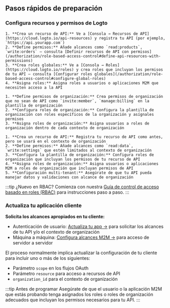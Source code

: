 
## Pasos rápidos de preparación

### Configura recursos y permisos de Logto

<Tabs groupId="permission-models">
  <TabItem value="global-api-resources" label="Recursos de API globales">

    1. **Crea un recurso de API:** Ve a [Consola → Recursos de API](https://cloud.logto.io/api-resources) y registra tu API (por ejemplo, `https://api.yourapp.com`)
    2. **Define permisos:** Añade alcances como `read:products`, `write:orders` – consulta [Definir recursos de API con permisos](/authorization/role-based-access-control#define-api-resources-with-permissions)
    3. **Crea roles globales:** Ve a [Consola → Roles](https://cloud.logto.io/roles) y crea roles que incluyan los permisos de tu API – consulta [Configurar roles globales](/authorization/role-based-access-control#configure-global-roles)
    4. **Asigna roles:** Asigna roles a usuarios o aplicaciones M2M que necesiten acceso a la API

  </TabItem>
  <TabItem value="organization-permissions" label="Permisos de organización (no API)">

    1. **Define permisos de organización:** Crea permisos de organización que no sean de API como `invite:member`, `manage:billing` en la plantilla de organización
    2. **Configura roles de organización:** Configura la plantilla de organización con roles específicos de la organización y asígnales permisos
    3. **Asigna roles de organización:** Asigna usuarios a roles de organización dentro de cada contexto de organización

  </TabItem>
  <TabItem value="organization-level-api-resources" label="Recursos de API a nivel de organización">

    1. **Crea un recurso de API:** Registra tu recurso de API como antes, pero se usará en el contexto de organización
    2. **Define permisos:** Añade alcances como `read:data`, `write:settings` que estén limitados al contexto de organización
    3. **Configura la plantilla de organización:** Configura roles de organización que incluyan los permisos de tu recurso de API
    4. **Asigna roles de organización:** Asigna usuarios o aplicaciones M2M a roles de organización que incluyan permisos de API
    5. **Configuración multi-tenant:** Asegúrate de que tu API pueda manejar datos y validaciones con alcance de organización

  </TabItem>
</Tabs>

:::tip ¿Nuevo en RBAC?
Comienza con nuestra [Guía de control de acceso basado en roles (RBAC)](/authorization/role-based-access-control) para instrucciones paso a paso.
:::

### Actualiza tu aplicación cliente

**Solicita los alcances apropiados en tu cliente:**

- Autenticación de usuario: [Actualiza tu app →](/quick-starts) para solicitar los alcances de tu API y/o el contexto de organización
- Máquina a máquina: [Configura alcances M2M →](/quick-starts/m2m) para acceso de servidor a servidor

El proceso normalmente implica actualizar la configuración de tu cliente para incluir uno o más de los siguientes:

- Parámetro `scope` en los flujos OAuth
- Parámetro `resource` para acceso a recursos de API
- `organization_id` para el contexto de organización

:::tip Antes de programar
Asegúrate de que el usuario o la aplicación M2M que estás probando tenga asignados los roles o roles de organización adecuados que incluyan los permisos necesarios para tu API.
:::

